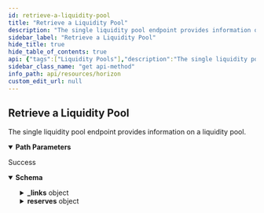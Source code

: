```yaml
---
id: retrieve-a-liquidity-pool
title: "Retrieve a Liquidity Pool"
description: "The single liquidity pool endpoint provides information on a liquidity pool."
sidebar_label: "Retrieve a Liquidity Pool"
hide_title: true
hide_table_of_contents: true
api: {"tags":["Liquidity Pools"],"description":"The single liquidity pool endpoint provides information on a liquidity pool.","operationId":"RetrieveALiquidityPool","parameters":[{"name":"liquidity_pool_id","in":"path","required":true,"description":"A unique identifier for this liquidity pool."}],"responses":{"200":{"description":"Success","content":{"application/json":{"schema":{"type":"object","properties":{"_links":{"type":"object","properties":{"self":{"type":"object","properties":{"href":{"type":"string","format":"link"},"templated":{"type":"boolean"}},"required":["href"]},"transactions":{"type":"object","properties":{"href":{"type":"string","format":"link"},"templated":{"type":"boolean"}},"required":["href"]},"operations":{"type":"object","properties":{"href":{"type":"string","format":"link"},"templated":{"type":"boolean"}},"required":["href"]}},"required":["self","operations","transactions"]},"id":{"type":"string"},"paging_token":{"type":"string"},"fee_bp":{"type":"integer","format":"uint32"},"type":{"type":"string"},"total_trustlines":{"type":"string"},"total_shares":{"type":"string"},"reserves":{"type":"object","properties":{"asset":{"type":"string"},"amount":{"type":"string"}}},"last_modified_ledger":{"type":"string"},"last_modified_time":{"type":"string"}},"required":["id","paging_token","fee_bp","type","total_trustlines","total_shares","reserves","last_modified_ledger","last_modified_time"]},"examples":{"RetrieveALiquidityPool":{"value":{"_links":{"self":{"href":"https://horizon.stellar.org/liquidity_pools/67260c4c1807b262ff851b0a3fe141194936bb0215b2f77447f1df11998eabb9"},"effects":{"href":"https://horizon.stellar.org/liquidity_pools/67260c4c1807b262ff851b0a3fe141194936bb0215b2f77447f1df11998eabb9/effects{?cursor,limit,order}","templated":true},"operations":{"href":"https://horizon.stellar.org/liquidity_pools/67260c4c1807b262ff851b0a3fe141194936bb0215b2f77447f1df11998eabb9/operations{?cursor,limit,order}","templated":true},"transactions":{"href":"https://horizon.stellar.org/liquidity_pools/67260c4c1807b262ff851b0a3fe141194936bb0215b2f77447f1df11998eabb9/transactions{?cursor,limit,order}","templated":true}},"id":"67260c4c1807b262ff851b0a3fe141194936bb0215b2f77447f1df11998eabb9","paging_token":"113725249324879873","fee_bp":30,"type":"constant_product","total_trustlines":"300","total_shares":"5000","reserves":[{"amount":"1000.0000005","asset":"EURT:GAP5LETOV6YIE62YAM56STDANPRDO7ZFDBGSNHJQIYGGKSMOZAHOOS2S"},{"amount":"2000.0000000","asset":"PHP:GAP5LETOV6YIE62YAM56STDANPRDO7ZFDBGSNHJQIYGGKSMOZAHOOS2S"}]}}}}}}},"method":"get","path":"/liquidity_pools/{liquidity_pool_id}","servers":[{"url":"https://horizon.stellar.org","description":"The main network"},{"url":"https://horizon-testnet.stellar.org","description":"The test network"}],"info":{"title":"Horizon","version":"0.0.1"},"postman":{"name":"Retrieve a Liquidity Pool","description":{"content":"The single liquidity pool endpoint provides information on a liquidity pool.","type":"text/plain"},"url":{"path":["liquidity_pools",":liquidity_pool_id"],"host":["{{baseUrl}}"],"query":[],"variable":[{"disabled":false,"description":{"content":"(Required) A unique identifier for this liquidity pool.","type":"text/plain"},"type":"any","value":"","key":"liquidity_pool_id"}]},"header":[{"key":"Accept","value":"application/json"}],"method":"GET"}}
sidebar_class_name: "get api-method"
info_path: api/resources/horizon
custom_edit_url: null
---
```



## Retrieve a Liquidity Pool



The single liquidity pool endpoint provides information on a liquidity pool.

<details style={{"marginBottom":"1rem"}} data-collapsed={false} open={true}><summary style={{}}><strong>Path Parameters</strong></summary><div><ul><ParamsItem className={"paramsItem"} param={{"name":"liquidity_pool_id","in":"path","required":true,"description":"A unique identifier for this liquidity pool."}}></ParamsItem></ul></div></details><div><ApiTabs><TabItem label={"200"} value={"200"}><div>

Success

</div><div><MimeTabs schemaType={"response"}><TabItem label={"application/json"} value={"application/json"}><SchemaTabs><TabItem label={"Schema"} value={"Schema"}><details style={{}} data-collapsed={false} open={true}><summary style={{"textAlign":"left"}}><strong>Schema</strong></summary><div style={{"textAlign":"left","marginLeft":"1rem"}}></div><ul style={{"marginLeft":"1rem"}}><SchemaItem collapsible={true} className={"schemaItem"}><details style={{}}><summary style={{}}><strong>_links</strong><span style={{"opacity":"0.6"}}> object</span></summary><div style={{"marginLeft":"1rem"}}><SchemaItem collapsible={true} className={"schemaItem"}><details style={{}}><summary style={{}}><strong>self</strong><span style={{"opacity":"0.6"}}> object</span></summary><div style={{"marginLeft":"1rem"}}><SchemaItem collapsible={false} name={"href"} required={false} schemaName={"link"} qualifierMessage={undefined} schema={{"type":"string","format":"link"}}></SchemaItem><SchemaItem collapsible={false} name={"templated"} required={false} schemaName={"boolean"} qualifierMessage={undefined} schema={{"type":"boolean"}}></SchemaItem></div></details></SchemaItem><SchemaItem collapsible={true} className={"schemaItem"}><details style={{}}><summary style={{}}><strong>transactions</strong><span style={{"opacity":"0.6"}}> object</span></summary><div style={{"marginLeft":"1rem"}}><SchemaItem collapsible={false} name={"href"} required={false} schemaName={"link"} qualifierMessage={undefined} schema={{"type":"string","format":"link"}}></SchemaItem><SchemaItem collapsible={false} name={"templated"} required={false} schemaName={"boolean"} qualifierMessage={undefined} schema={{"type":"boolean"}}></SchemaItem></div></details></SchemaItem><SchemaItem collapsible={true} className={"schemaItem"}><details style={{}}><summary style={{}}><strong>operations</strong><span style={{"opacity":"0.6"}}> object</span></summary><div style={{"marginLeft":"1rem"}}><SchemaItem collapsible={false} name={"href"} required={false} schemaName={"link"} qualifierMessage={undefined} schema={{"type":"string","format":"link"}}></SchemaItem><SchemaItem collapsible={false} name={"templated"} required={false} schemaName={"boolean"} qualifierMessage={undefined} schema={{"type":"boolean"}}></SchemaItem></div></details></SchemaItem></div></details></SchemaItem><SchemaItem collapsible={false} name={"id"} required={false} schemaName={"string"} qualifierMessage={undefined} schema={{"type":"string"}}></SchemaItem><SchemaItem collapsible={false} name={"paging_token"} required={false} schemaName={"string"} qualifierMessage={undefined} schema={{"type":"string"}}></SchemaItem><SchemaItem collapsible={false} name={"fee_bp"} required={false} schemaName={"uint32"} qualifierMessage={undefined} schema={{"type":"integer","format":"uint32"}}></SchemaItem><SchemaItem collapsible={false} name={"type"} required={false} schemaName={"string"} qualifierMessage={undefined} schema={{"type":"string"}}></SchemaItem><SchemaItem collapsible={false} name={"total_trustlines"} required={false} schemaName={"string"} qualifierMessage={undefined} schema={{"type":"string"}}></SchemaItem><SchemaItem collapsible={false} name={"total_shares"} required={false} schemaName={"string"} qualifierMessage={undefined} schema={{"type":"string"}}></SchemaItem><SchemaItem collapsible={true} className={"schemaItem"}><details style={{}}><summary style={{}}><strong>reserves</strong><span style={{"opacity":"0.6"}}> object</span></summary><div style={{"marginLeft":"1rem"}}><SchemaItem collapsible={false} name={"asset"} required={false} schemaName={"string"} qualifierMessage={undefined} schema={{"type":"string"}}></SchemaItem><SchemaItem collapsible={false} name={"amount"} required={false} schemaName={"string"} qualifierMessage={undefined} schema={{"type":"string"}}></SchemaItem></div></details></SchemaItem><SchemaItem collapsible={false} name={"last_modified_ledger"} required={false} schemaName={"string"} qualifierMessage={undefined} schema={{"type":"string"}}></SchemaItem><SchemaItem collapsible={false} name={"last_modified_time"} required={false} schemaName={"string"} qualifierMessage={undefined} schema={{"type":"string"}}></SchemaItem></ul></details></TabItem><TabItem label={"Example (from schema)"} value={"Example (from schema)"}><ResponseSamples responseExample={"{\n  \"_links\": {\n    \"self\": {\n      \"href\": \"string\",\n      \"templated\": true\n    },\n    \"transactions\": {\n      \"href\": \"string\",\n      \"templated\": true\n    },\n    \"operations\": {\n      \"href\": \"string\",\n      \"templated\": true\n    }\n  },\n  \"id\": \"string\",\n  \"paging_token\": \"string\",\n  \"fee_bp\": 0,\n  \"type\": \"string\",\n  \"total_trustlines\": \"string\",\n  \"total_shares\": \"string\",\n  \"reserves\": {\n    \"asset\": \"string\",\n    \"amount\": \"string\"\n  },\n  \"last_modified_ledger\": \"string\",\n  \"last_modified_time\": \"string\"\n}"} language={"json"}></ResponseSamples></TabItem><TabItem label={"RetrieveALiquidityPool"} value={"RetrieveALiquidityPool"}><ResponseSamples responseExample={"{\n  \"_links\": {\n    \"self\": {\n      \"href\": \"https://horizon.stellar.org/liquidity_pools/67260c4c1807b262ff851b0a3fe141194936bb0215b2f77447f1df11998eabb9\"\n    },\n    \"effects\": {\n      \"href\": \"https://horizon.stellar.org/liquidity_pools/67260c4c1807b262ff851b0a3fe141194936bb0215b2f77447f1df11998eabb9/effects{?cursor,limit,order}\",\n      \"templated\": true\n    },\n    \"operations\": {\n      \"href\": \"https://horizon.stellar.org/liquidity_pools/67260c4c1807b262ff851b0a3fe141194936bb0215b2f77447f1df11998eabb9/operations{?cursor,limit,order}\",\n      \"templated\": true\n    },\n    \"transactions\": {\n      \"href\": \"https://horizon.stellar.org/liquidity_pools/67260c4c1807b262ff851b0a3fe141194936bb0215b2f77447f1df11998eabb9/transactions{?cursor,limit,order}\",\n      \"templated\": true\n    }\n  },\n  \"id\": \"67260c4c1807b262ff851b0a3fe141194936bb0215b2f77447f1df11998eabb9\",\n  \"paging_token\": \"113725249324879873\",\n  \"fee_bp\": 30,\n  \"type\": \"constant_product\",\n  \"total_trustlines\": \"300\",\n  \"total_shares\": \"5000\",\n  \"reserves\": [\n    {\n      \"amount\": \"1000.0000005\",\n      \"asset\": \"EURT:GAP5LETOV6YIE62YAM56STDANPRDO7ZFDBGSNHJQIYGGKSMOZAHOOS2S\"\n    },\n    {\n      \"amount\": \"2000.0000000\",\n      \"asset\": \"PHP:GAP5LETOV6YIE62YAM56STDANPRDO7ZFDBGSNHJQIYGGKSMOZAHOOS2S\"\n    }\n  ]\n}"} language={"json"}></ResponseSamples></TabItem></SchemaTabs></TabItem></MimeTabs></div></TabItem></ApiTabs></div>
      